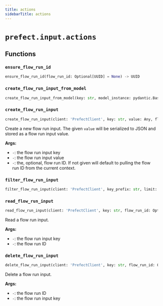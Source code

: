 ```yaml
---
title: actions
sidebarTitle: actions
---
```


# `prefect.input.actions`

## Functions

### `ensure_flow_run_id` <sup><a href="https://github.com/PrefectHQ/prefect/blob/main/src/prefect/input/actions.py#L20" target="_blank"><Icon icon="github" style="width: 14px; height: 14px;" /></a></sup>

```python
ensure_flow_run_id(flow_run_id: Optional[UUID] = None) -> UUID
```

### `create_flow_run_input_from_model` <sup><a href="https://github.com/PrefectHQ/prefect/blob/main/src/prefect/input/actions.py#L32" target="_blank"><Icon icon="github" style="width: 14px; height: 14px;" /></a></sup>

```python
create_flow_run_input_from_model(key: str, model_instance: pydantic.BaseModel, flow_run_id: Optional[UUID] = None, sender: Optional[str] = None)
```

### `create_flow_run_input` <sup><a href="https://github.com/PrefectHQ/prefect/blob/main/src/prefect/input/actions.py#L58" target="_blank"><Icon icon="github" style="width: 14px; height: 14px;" /></a></sup>

```python
create_flow_run_input(client: 'PrefectClient', key: str, value: Any, flow_run_id: Optional[UUID] = None, sender: Optional[str] = None)
```


Create a new flow run input. The given `value` will be serialized to JSON
and stored as a flow run input value.

**Args:**
- `-`: the flow run input key
- `-`: the flow run input value
- `-`: the, optional, flow run ID. If not given will
default to pulling the flow run ID from the current context.


### `filter_flow_run_input` <sup><a href="https://github.com/PrefectHQ/prefect/blob/main/src/prefect/input/actions.py#L87" target="_blank"><Icon icon="github" style="width: 14px; height: 14px;" /></a></sup>

```python
filter_flow_run_input(client: 'PrefectClient', key_prefix: str, limit: int = 1, exclude_keys: Optional[Set[str]] = None, flow_run_id: Optional[UUID] = None)
```

### `read_flow_run_input` <sup><a href="https://github.com/PrefectHQ/prefect/blob/main/src/prefect/input/actions.py#L109" target="_blank"><Icon icon="github" style="width: 14px; height: 14px;" /></a></sup>

```python
read_flow_run_input(client: 'PrefectClient', key: str, flow_run_id: Optional[UUID] = None) -> Any
```


Read a flow run input.

**Args:**
- `-`: the flow run input key
- `-`: the flow run ID


### `delete_flow_run_input` <sup><a href="https://github.com/PrefectHQ/prefect/blob/main/src/prefect/input/actions.py#L132" target="_blank"><Icon icon="github" style="width: 14px; height: 14px;" /></a></sup>

```python
delete_flow_run_input(client: 'PrefectClient', key: str, flow_run_id: Optional[UUID] = None)
```


Delete a flow run input.

**Args:**
- `-`: the flow run ID
- `-`: the flow run input key

